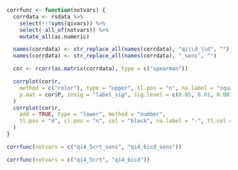 ```r

corrfunc <- function(notvars) {
  corrdata <- rsdata %>%
    select(!!!syms(qivars)) %>%
    select(-all_of(notvars)) %>%
    mutate_all(as.numeric)

  names(corrdata) <- str_replace_all(names(corrdata), "qi\\d_\\d", "")
  names(corrdata) <- str_replace_all(names(corrdata), "_sens", "")

  cor <- rcorr(as.matrix(corrdata), type = c("spearman"))

  corrplot(cor$r,
    method = c("color"), type = "upper", tl.pos = "n", na.label = "square", na.label.col = "grey", diag = FALSE,
    p.mat = cor$P, insig = "label_sig", sig.level = c(0.05, 0.01, 0.001), pch.cex = 0.8, cl.pos = "r", mar = c(1, 2, 0, 0) + 0.1
  )
  corrplot(cor$r,
    add = TRUE, type = "lower", method = "number",
    tl.pos = "d", cl.pos = "n", col = "black", na.label = "-", tl.col = "red", number.cex = 0.9
  )
}
```

```r

corrfunc(notvars = c("qi4_5crt_sens", "qi4_6icd_sens"))
```

```r

corrfunc(notvars = c("qi4_5crt", "qi4_6icd"))
```
